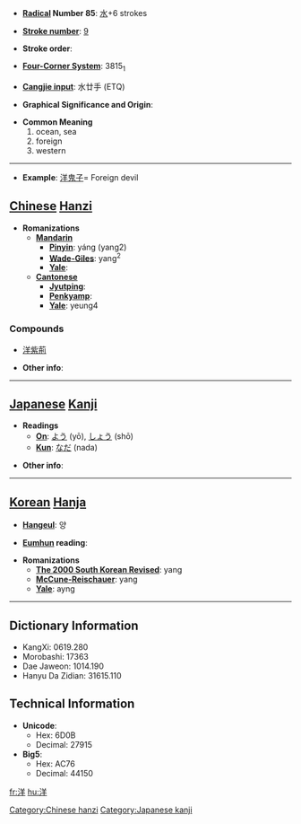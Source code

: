 * '''[[Wiktionary:Chinese radical index| Radical]] Number 85''': [[Wiktionary:Chinese radical index 水|水]]+6 strokes

* '''[[Wiktionary:Chinese total strokes index|Stroke number]]''': [[Wiktionary:Chinese total strokes index 9|9]]

* '''Stroke order''': 

* '''[[Wiktionary:Chinese four corner index|Four-Corner System]]''': 3815<sub>1</sub>

* '''[[Wiktionary:Chinese Cangjie index|Cangjie input]]''': 水廿手 (ETQ)

* '''Graphical Significance and Origin''': 

* '''Common Meaning'''
*#ocean, sea
*# foreign
*# western


----
* '''Example''': [[洋鬼子]]= Foreign devil

== [[Chinese]] [[Hanzi]] ==

* '''Romanizations'''
** '''[[Mandarin]]'''
*** '''[[Pinyin]]''': yáng (yang2)
*** '''[[Wade-Giles]]''': yang<sup>2</sup>
*** '''[[Yale]]''': 
** '''[[Cantonese]]'''
*** '''[[Jyutping]]''':
*** '''[[Penkyamp]]''': 
*** '''[[Yale]]''': yeung4

===Compounds===
*[[洋紫荊]]

* '''Other info''': 

----

== [[Japanese]] [[Kanji]] ==

* '''Readings'''
** '''[[On]]''': [[よう]] (yō), [[しょう]] (shō)
** '''[[Kun]]''': [[なだ]] (nada)

* '''Other info''':  

----

== [[Korean]] [[Hanja]] ==

* '''[[Hangeul]]''': 양

* '''[[Eumhun]] reading''': 

* '''Romanizations'''
** '''[[The 2000 South Korean Revised Romanization|The 2000 South Korean Revised]]''': yang
** '''[[McCune-Reischauer]]''': yang
** '''[[Yale]]''': ayng

----

== Dictionary Information ==

* KangXi: 0619.280
* Morobashi: 17363
* Dae Jaweon: 1014.190
* Hanyu Da Zidian: 31615.110

== Technical Information ==

* '''Unicode''':
** Hex: 6D0B
** Decimal: 27915
* '''Big5''':
** Hex: AC76
** Decimal: 44150

[[Category:Chinese hanzi]]
[[Category:Japanese kanji]]

[[fr:洋]]
[[hu:洋]]
